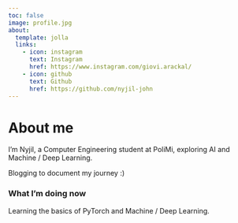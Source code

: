 ```yaml
---
toc: false
image: profile.jpg
about: 
  template: jolla
  links:
    - icon: instagram
      text: Instagram
      href: https://www.instagram.com/giovi.arackal/
    - icon: github
      text: Github
      href: https://github.com/nyjil-john
---
```


# About me

I'm Nyjil, a Computer Engineering student at PoliMi, exploring AI and Machine / Deep Learning.

Blogging to document my journey :)

### What I'm doing now

Learning the basics of PyTorch and Machine / Deep Learning.
